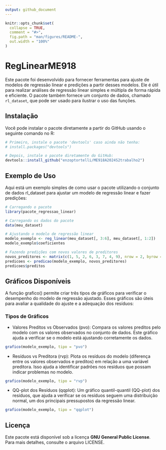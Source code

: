 ---
output: github_document
---

```{r, include = FALSE}
knitr::opts_chunk$set(
  collapse = TRUE,
  comment = "#>",
  fig.path = "man/figures/README-",
  out.width = "100%"
)
```

# RegLinearME918

Este pacote foi desenvolvido para fornecer ferramentas para ajuste de modelos de regressão linear e predições a partir desses modelos. Ele é útil para realizar análises de regressão linear simples e múltipla de forma rápida e eficiente. O pacote também fornece um conjunto de dados, chamado `rl_dataset`, que pode ser usado para ilustrar o uso das funções.

## Instalação

Você pode instalar o pacote diretamente a partir do GitHub usando o seguinte comando no R:

```{r}
# Primeiro, instale o pacote 'devtools' caso ainda não tenha:
# install.packages("devtools")

# Depois, instale o pacote diretamente do GitHub:
devtools::install_github("enzoptortelli/ME918A2024S2trabalho2")

```
## Exemplo de Uso
Aqui está um exemplo simples de como usar o pacote utilizando o conjunto de dados rl_dataset para ajustar um modelo de regressão linear e fazer predições:
```{r}
# Carregando o pacote
library(pacote_regressao_linear)

# Carregando os dados do pacote
data(meu_dataset)

# Ajustando o modelo de regressão linear
modelo_exemplo <- reg_linear(meu_dataset[, 3:6], meu_dataset[, 1:2])
modelo_exemplo$coeficientes

# Fazendo predições com novos valores de preditores
novos_preditores <- matrix(c(1, 5, 2, 6, 3, 7, 4, 9), nrow = 2, byrow = TRUE)
predicoes <- predicao(modelo_exemplo, novos_preditores)
predicoes$preditos

```

## Gráficos Disponíveis
A função grafico() permite criar três tipos de gráficos para verificar o desempenho do modelo de regressão ajustado. Esses gráficos são úteis para avaliar a qualidade do ajuste e a adequação dos resíduos:

### Tipos de Gráficos
- Valores Preditos vs Observados (pvo): Compara os valores preditos pelo modelo com os valores observados no conjunto de dados. Este gráfico ajuda a verificar se o modelo está ajustando corretamente os dados.

```{r}
grafico(modelo_exemplo, tipo = "pvo")  

```
- Resíduos vs Preditora (rvp): Plota os resíduos do modelo (diferença entre os valores observados e preditos) em relação a uma variável preditora. Isso ajuda a identificar padrões nos resíduos que possam indicar problemas no modelo.
```{r}
grafico(modelo_exemplo, tipo = "rvp")  

```
- QQ-plot dos Resíduos (qqplot): Um gráfico quantil-quantil (QQ-plot) dos resíduos, que ajuda a verificar se os resíduos seguem uma distribuição normal, um dos principais pressupostos da regressão linear.
```{r}
grafico(modelo_exemplo, tipo = "qqplot")  
```


## Licença

Este pacote está disponível sob a licença **GNU General Public License**. Para mais detalhes, consulte o arquivo LICENSE.


